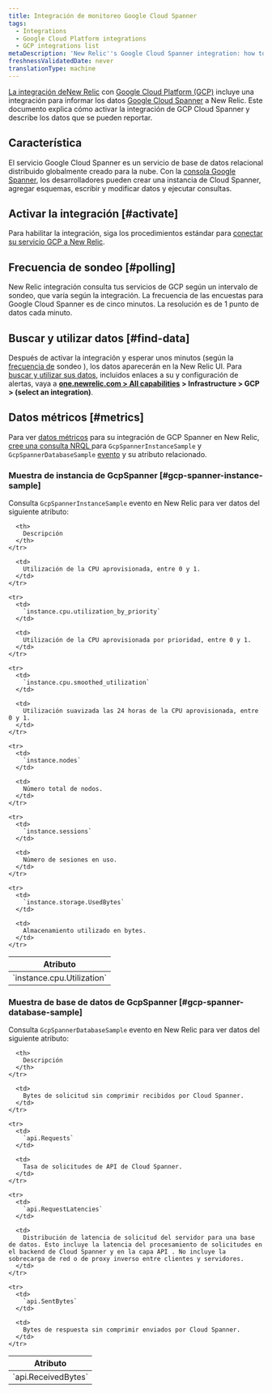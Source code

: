 ```yaml
---
title: Integración de monitoreo Google Cloud Spanner
tags:
  - Integrations
  - Google Cloud Platform integrations
  - GCP integrations list
metaDescription: 'New Relic''s Google Cloud Spanner integration: how to activate it and what data it reports.'
freshnessValidatedDate: never
translationType: machine
---
```


[La integración deNew Relic](/docs/infrastructure/integrations-getting-started/getting-started/introduction-infrastructure-integrations) con [Google Cloud Platform (GCP)](https://cloud.google.com) incluye una integración para informar los datos [Google Cloud Spanner](https://cloud.google.com/spanner/) a New Relic. Este documento explica cómo activar la integración de GCP Cloud Spanner y describe los datos que se pueden reportar.

## Característica

El servicio Google Cloud Spanner es un servicio de base de datos relacional distribuido globalmente creado para la nube. Con la [consola Google Spanner](https://cloud.google.com/spanner/docs/quickstart-console), los desarrolladores pueden crear una instancia de Cloud Spanner, agregar esquemas, escribir y modificar datos y ejecutar consultas.

## Activar la integración [#activate]

Para habilitar la integración, siga los procedimientos estándar para [conectar su servicio GCP a New Relic](/docs/connect-google-cloud-platform-services-infrastructure).

## Frecuencia de sondeo [#polling]

New Relic integración consulta tus servicios de GCP según un intervalo de sondeo, que varía según la integración. La frecuencia de las encuestas para Google Cloud Spanner es de cinco minutos. La resolución es de 1 punto de datos cada minuto.

## Buscar y utilizar datos [#find-data]

Después de activar la integración y esperar unos minutos (según la [frecuencia de](#polling) sondeo ), los datos aparecerán en la New Relic UI. Para [buscar y utilizar sus datos](/docs/infrastructure/integrations/find-use-infrastructure-integration-data), incluidos enlaces a su <InlinePopover type="dashboards"/>y configuración de alertas, vaya a <DNT>**[one.newrelic.com > All capabilities](https://one.newrelic.com/all-capabilities) > Infrastructure > GCP > (select an integration)**</DNT>.

## Datos métricos [#metrics]

Para ver [datos métricos](/docs/integrations/new-relic-integrations/getting-started/#metric) para su integración de GCP Spanner en New Relic, [cree una consulta NRQL ](/docs/integrations/new-relic-integrations/getting-started/use-integration-data-new-relic-insights#nrql)para `GcpSpannerInstanceSample` y `GcpSpannerDatabaseSample` [evento](/docs/data-apis/understand-data/new-relic-data-types/#event-data) y su atributo relacionado.

### Muestra de instancia de GcpSpanner [#gcp-spanner-instance-sample]

Consulta `GcpSpannerInstanceSample` evento en New Relic para ver datos del siguiente atributo:

<table>
  <thead>
    <tr>
      <th style={{ width: "300px" }}>
        Atributo
      </th>

      <th>
        Descripción
      </th>
    </tr>
  </thead>

  <tbody>
    <tr>
      <td>
        `instance.cpu.Utilization`
      </td>

      <td>
        Utilización de la CPU aprovisionada, entre 0 y 1.
      </td>
    </tr>

    <tr>
      <td>
        `instance.cpu.utilization_by_priority`
      </td>

      <td>
        Utilización de la CPU aprovisionada por prioridad, entre 0 y 1.
      </td>
    </tr>

    <tr>
      <td>
        `instance.cpu.smoothed_utilization`
      </td>

      <td>
        Utilización suavizada las 24 horas de la CPU aprovisionada, entre 0 y 1.
      </td>
    </tr>

    <tr>
      <td>
        `instance.nodes`
      </td>

      <td>
        Número total de nodos.
      </td>
    </tr>

    <tr>
      <td>
        `instance.sessions`
      </td>

      <td>
        Número de sesiones en uso.
      </td>
    </tr>

    <tr>
      <td>
        `instance.storage.UsedBytes`
      </td>

      <td>
        Almacenamiento utilizado en bytes.
      </td>
    </tr>
  </tbody>
</table>

### Muestra de base de datos de GcpSpanner [#gcp-spanner-database-sample]

Consulta `GcpSpannerDatabaseSample` evento en New Relic para ver datos del siguiente atributo:

<table>
  <thead>
    <tr>
      <th style={{ width: "300px" }}>
        Atributo
      </th>

      <th>
        Descripción
      </th>
    </tr>
  </thead>

  <tbody>
    <tr>
      <td>
        `api.ReceivedBytes`
      </td>

      <td>
        Bytes de solicitud sin comprimir recibidos por Cloud Spanner.
      </td>
    </tr>

    <tr>
      <td>
        `api.Requests`
      </td>

      <td>
        Tasa de solicitudes de API de Cloud Spanner.
      </td>
    </tr>

    <tr>
      <td>
        `api.RequestLatencies`
      </td>

      <td>
        Distribución de latencia de solicitud del servidor para una base de datos. Esto incluye la latencia del procesamiento de solicitudes en el backend de Cloud Spanner y en la capa API . No incluye la sobrecarga de red o de proxy inverso entre clientes y servidores.
      </td>
    </tr>

    <tr>
      <td>
        `api.SentBytes`
      </td>

      <td>
        Bytes de respuesta sin comprimir enviados por Cloud Spanner.
      </td>
    </tr>
  </tbody>
</table>
